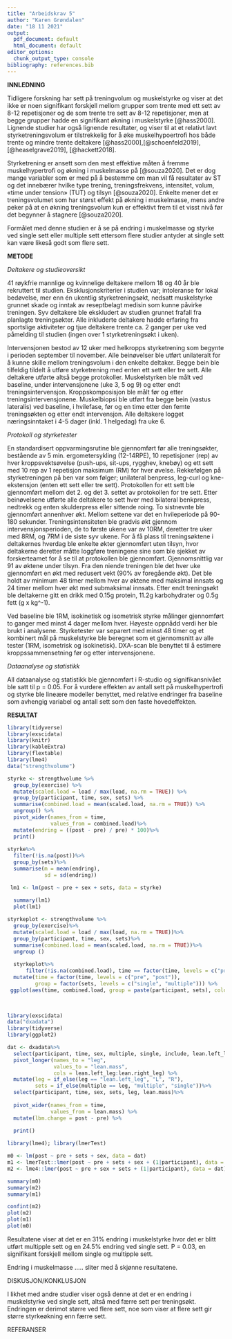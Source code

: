 ```yaml
---
title: "Arbeidskrav 5"
author: "Karen Grøndalen"
date: "18 11 2021"
output:
  pdf_document: default
  html_document: default
editor_options:
  chunk_output_type: console
bibliography: references.bib
---
```


**INNLEDNING**

Tidligere forskning har sett på treningvolum og muskelstyrke og viser at det ikke er noen signifikant forskjell mellom grupper som trente med ett sett av 8-12 repetisjoner og de som trente tre sett av 8-12 repetisjoner, men at begge grupper hadde en signifikant økning i muskelstyrke [@hass2000]. Lignende studier har også lignende resultater, og viser til at et relativt lavt styrketreningsvolum er tilstrekkelig for å øke muskelhypoertrofi hos både trente og mindre trente deltakere [@hass2000],[@schoenfeld2019], [@heaselgrave2019], [@hackett2018].

Styrketrening er ansett som den mest effektive måten å fremme muskelhypertrofi og økning i muskelmasse på [@souza2020]. Det er dog mange variabler som er med på å bestemme om man vil få resultater av ST og det innebærer hvilke type trening, treningsfrekvens, intensitet, volum, «time under tension» (TUT) og tilsyn [@souza2020]. Enkelte mener det er treningsvolumet som har størst effekt på økning i muskelmasse, mens andre peker på at en økning treningsvolum kun er effektivt frem til et visst nivå før det begynner å stagnere [@souza2020].

Formålet med denne studien er å se på endring i muskelmasse og styrke ved single sett eller multiple sett ettersom flere studier antyder at single sett kan være likeså godt som flere sett.

**METODE**

*Deltakere og studieoversikt*

41 røykfrie mannlige og kvinnelige deltakere mellom 18 og 40 år ble rekruttert til studien. Eksklusjonskriterier i studien var; intoleranse for lokal bedøvelse, mer enn én ukentlig styrketreningsøkt, nedsatt muskelstyrke grunnet skade og inntak av reseptbelagt medisin som kunne påvirke treningen. Syv deltakere ble ekskludert av studien grunnet frafall fra planlagte treningsøkter. Alle inkluderte deltakere hadde erfaring fra sportslige aktiviteter og tjue deltakere trente ca. 2 ganger per uke ved påmelding til studien (ingen over 1 styrketreningsøkt i uken).

Intervensjonen bestod av 12 uker med helkropps styrketrening som begynte i perioden september til november. Alle beinøvelser ble utført unilateralt for å kunne skille mellom treningsvolum i den enkelte deltaker. Begge bein ble tilfeldig tildelt å utføre styrketrening med enten ett sett eller tre sett. Alle deltakere utførte altså begge protokoller. Muskelstyrken ble målt ved baseline, under intervensjonene (uke 3, 5 og 9) og etter endt treningsintervensjon. Kroppskomposisjon ble målt før og etter treningsintervensjonene. Muskelbiopsi ble utført fra begge bein (vastus lateralis) ved baseline, i hvilefase, før og en time etter den femte treningsøkten og etter endt intervensjon. Alle deltakere logget næringsinntaket i 4-5 dager (inkl. 1 helgedag) fra uke 6.

*Protokoll og styrketester*

En standardisert oppvarmingsrutine ble gjennomført før alle treningsøkter, bestående av 5 min. ergometersykling (12-14RPE), 10 repetisjoner (rep) av hver kroppsvektsøvelse (push-ups, sit-ups, rygghev, knebøy) og ett sett med 10 rep av 1 repetisjon maksimum (RM) for hver øvelse. Rekkefølgen på styrketreningen på ben var som følger; unilateral benpress, leg-curl og kne-ekstensjon (enten ett sett eller tre sett). Protokollen for ett sett ble gjennomført mellom det 2. og det 3. settet av protokollen for tre sett. Etter beinøvelsene utførte alle deltakere to sett hver med bilateral benkpress, nedtrekk og enten skulderpress eller sittende roing. To sistnevnte ble gjennomført annenhver økt. Mellom settene var det en hvileperiode på 90-180 sekunder. Treningsintensiteten ble gradvis økt gjennom intervensjonsperioden, de to første ukene var av 10RM, deretter tre uker med 8RM, og 7RM i de siste syv ukene. For å få plass til treningsøktene i deltakernes hverdag ble enkelte økter gjennomført uten tilsyn, hvor deltakerne deretter måtte loggføre treningene sine som ble sjekket av forskerteamet for å se til at protokollen ble gjennomført. Gjennomsnittlig var 91 av øktene under tilsyn. Fra den niende treningen ble det hver uke gjennomført en økt med redusert vekt (90% av foregående økt). Det ble holdt av minimum 48 timer mellom hver av øktene med maksimal innsats og 24 timer mellom hver økt med submaksimal innsats. Etter endt treningsøkt ble deltakerne gitt en drikk med 0.15g protein, 11.2g karbohydrater og 0.5g fett (g x kg\^-1).

Ved baseline ble 1RM, isokinetisk og isometrisk styrke målinger gjennomført to ganger med minst 4 dager mellom hver. Høyeste oppnådd verdi her ble brukt i analysene. Styrketester var separert med minst 48 timer og et kombinert mål på muskelstyrke ble beregnet som et gjennomsnitt av alle tester (1RM, isometrisk og isokinetisk). DXA-scan ble benyttet til å estimere kroppssammensetning før og etter intervensjonene.

*Dataanalyse og statistikk*

All dataanalyse og statistikk ble gjennomført i R-studio og signifikansnivået ble satt til p = 0.05. For å vurdere effekten av antall sett på muskelhypertrofi og styrke ble lineære modeller benyttet, med relative endringer fra baseline som avhengig variabel og antall sett som den faste hovedeffekten.

**RESULTAT**

```r
library(tidyverse)
library(exscidata)
library(knitr)
library(kableExtra)
library(flextable)
library(lme4)
data("strengthvolume")

styrke <- strengthvolume %>%
  group_by(exercise) %>%
  mutate(scaled.load = load / max(load, na.rm = TRUE)) %>%
  group_by(participant, time, sex, sets) %>%
  summarise(combined.load = mean(scaled.load, na.rm = TRUE)) %>%
  ungroup() %>%
  pivot_wider(names_from = time, 
              values_from = combined.load)%>%
  mutate(endring = ((post - pre) / pre) * 100)%>%
  print()
  
styrke%>%
  filter(!is.na(post))%>%
  group_by(sets)%>%
  summarise(m = mean(endring),
            sd = sd(endring))

 lm1 <- lm(post ~ pre + sex + sets, data = styrke)

  summary(lm1)
  plot(lm1)
  
styrkeplot <- strengthvolume %>%
  group_by(exercise)%>%
  mutate(scaled.load = load / max(load, na.rm = TRUE))%>%
  group_by(participant, time, sex, sets)%>%
  summarise(combined.load = mean(scaled.load, na.rm = TRUE))%>%
  ungroup ()
  
  styrkeplot%>%
      filter(!is.na(combined.load), time == factor(time, levels = c("pre", "post"))) %>%
  mutate(time = factor(time, levels = c("pre", "post")),
         group = factor(sets, levels = c("single", "multiple"))) %>%
 ggplot(aes(time, combined.load, group = paste(participant, sets), color = sets)) + geom_line() + theme_minimal()
  
  

```

```r

library(exscidata)
data("dxadata")
library(tidyverse)
library(ggplot2)

dat <- dxadata%>%
  select(participant, time, sex, multiple, single, include, lean.left_leg, lean.right_leg)%>%
  pivot_longer(names_to = "leg",
               values_to = "lean.mass",
               cols = lean.left_leg:lean.right_leg) %>%
  mutate(leg = if_else(leg == "lean.left_leg", "L", "R"),
         sets = if_else(multiple == leg, "multiple", "single"))%>%
  select(participant, time, sex, sets, leg, lean.mass)%>%
  
  pivot_wider(names_from = time, 
              values_from = lean.mass) %>%
  mutate(lbm.change = post - pre) %>%
  
  print()

library(lme4); library(lmerTest)

m0 <- lm(post ~ pre + sets + sex, data = dat)
m1 <- lmerTest::lmer(post ~ pre + sets + sex + (1|participant), data = dat)
m2 <- lme4::lmer(post ~ pre + sex + sets + (1|participant), data = dat)

summary(m0)
summary(m2)
summary(m1)

confint(m2)
plot(m2)
plot(m1)
plot(m0)

```

Resultatene viser at det er en 31% endring i muskelstyrke hvor det er blitt utført multipple sett og en 24.5% endring ved single sett. P = 0.03, en signifikant forskjell mellom single og multipple sett.

Endring i muskelmasse ..... sliter med å skjønne resultatene.

DISKUSJON/KONKLUSJON

I likhet med andre studier viser også denne at det er en endring i muskelstyrke ved single sett, altså med færre sett per treningsøkt. Endringen er derimot større ved flere sett, noe som viser at flere sett gir større styrkeøkning enn færre sett.

REFERANSER
